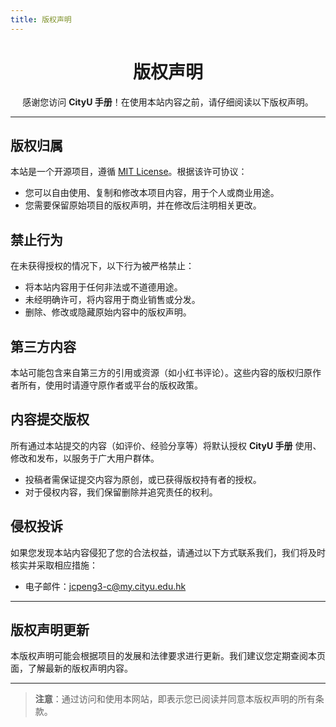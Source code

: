 ```yaml
---
title: 版权声明
---
```


<div align="center" style={{ lineHeight: '1.5', fontSize: '0.9rem' }}>
    <h1 style={{ marginBottom: '0.5rem', fontSize: '2.5rem', background: 'linear-gradient(90deg, #de6f31, #da542b, #bf1846, #9f0c43)', WebkitBackgroundClip: 'text', WebkitTextFillColor: 'transparent' }}><strong>版权声明</strong></h1>
    <p style={{ marginBottom: '0.5rem', color: '#555' }}>感谢您访问 <strong>CityU 手册</strong>！在使用本站内容之前，请仔细阅读以下版权声明。</p>
</div>

---

## **版权归属**

本站是一个开源项目，遵循 [MIT License](https://opensource.org/licenses/MIT)。根据该许可协议：

- 您可以自由使用、复制和修改本项目内容，用于个人或商业用途。
- 您需要保留原始项目的版权声明，并在修改后注明相关更改。

## **禁止行为**

在未获得授权的情况下，以下行为被严格禁止：

- 将本站内容用于任何非法或不道德用途。
- 未经明确许可，将内容用于商业销售或分发。
- 删除、修改或隐藏原始内容中的版权声明。

## **第三方内容**

本站可能包含来自第三方的引用或资源（如小红书评论）。这些内容的版权归原作者所有，使用时请遵守原作者或平台的版权政策。

## **内容提交版权**

所有通过本站提交的内容（如评价、经验分享等）将默认授权 **CityU 手册** 使用、修改和发布，以服务于广大用户群体。

- 投稿者需保证提交内容为原创，或已获得版权持有者的授权。
- 对于侵权内容，我们保留删除并追究责任的权利。

## **侵权投诉**

如果您发现本站内容侵犯了您的合法权益，请通过以下方式联系我们，我们将及时核实并采取相应措施：

- 电子邮件：[jcpeng3-c@my.cityu.edu.hk](mailto:jcpeng3-c@my.cityu.edu.hk)

---

## **版权声明更新**

本版权声明可能会根据项目的发展和法律要求进行更新。我们建议您定期查阅本页面，了解最新的版权声明内容。

---

> **注意**：通过访问和使用本网站，即表示您已阅读并同意本版权声明的所有条款。
